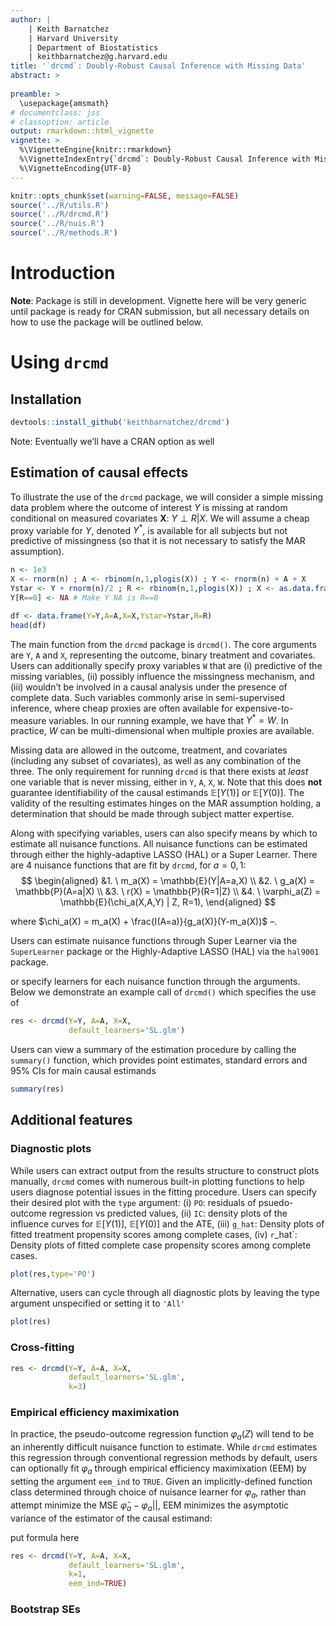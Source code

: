 ```yaml
---
author: |
    | Keith Barnatchez
    | Harvard University
    | Department of Biostatistics
    | keithbarnatchez@g.harvard.edu
title: '`drcmd`: Doubly-Robust Causal Inference with Missing Data'
abstract: >
  
preamble: >
  \usepackage{amsmath}
# documentclass: jss
# classoption: article
output: rmarkdown::html_vignette
vignette: >
  %\VignetteEngine{knitr::rmarkdown}
  %\VignetteIndexEntry{`drcmd`: Doubly-Robust Causal Inference with Missing Data}
  %\VignetteEncoding{UTF-8}
---
```


<script type="text/x-mathjax-config">
  MathJax.Hub.Config({ TeX: { equationNumbers: {autoNumber: "AMS"} } });
</script>

```r
knitr::opts_chunk$set(warning=FALSE, message=FALSE)
source('../R/utils.R')
source('../R/drcmd.R')
source('../R/nuis.R')
source('../R/methods.R')
```

# Introduction \label{intro}

**Note**: Package is still in development. Vignette here will be very generic until package is ready for CRAN submission, but all necessary details on how to use the package will be outlined below.

# Using `drcmd` \label{using}

## Installation


```r
devtools::install_github('keithbarnatchez/drcmd')
```

Note: Eventually we'll have a CRAN option as well

## Estimation of causal effects

To illustrate the use of the `drcmd` package, we will consider a simple missing data problem where the outcome of interest $Y$ is missing at random conditional on measured covariates $\mathbf X$: $Y \perp R | X$.
We will assume a cheap proxy variable for $Y$, denoted $Y^*$, is available for all subjects but not predictive of missingness (so that it is not necessary to satisfy the MAR assumption).

```r
n <- 1e3
X <- rnorm(n) ; A <- rbinom(n,1,plogis(X)) ; Y <- rnorm(n) + A + X
Ystar <- Y + rnorm(n)/2 ; R <- rbinom(n,1,plogis(X)) ; X <- as.data.frame(X)
Y[R==0] <- NA # Make Y NA is R==0

df <- data.frame(Y=Y,A=A,X=X,Ystar=Ystar,R=R)
head(df)
```

The main function from the `drcmd` package is `drcmd()`. The core arguments are `Y`, `A` and `X`, representing the outcome, binary treatment and covariates. Users can additionally specify proxy variables `W` that are (i) predictive of the missing variables, (ii) possibly influence the missingness mechanism, and (iii) wouldn't be involved in a causal analysis under the presence of complete data. Such variables commonly arise in semi-supervised inference, where cheap proxies are often available for expensive-to-measure variables. In our running example, we have that $Y^*=W$. In practice, $W$ can be multi-dimensional when multiple proxies are available.

Missing data are allowed in the outcome, treatment, and covariates (including any subset of covariates), as well as any combination of the three. The only requirement for running `drcmd` is that there exists at *least* one variable that is never missing, either in `Y`, `A`, `X`, `W`. Note that this does **not** guarantee identifiability of the causal estimands $\mathbb{E}[Y(1)]$ or $\mathbb{E}[Y(0)]$. The validity of the resulting estimates hinges on the MAR assumption holding, a determination that should be made through subject matter expertise.

Along with specifying variables, users can also specify means by which to estimate all nuisance functions. All nuisance functions can be estimated through either the highly-adaptive LASSO (HAL) or a Super Learner. There are 4 nuisance functions that are fit by `drcmd`, for $a = 0,1$:
$$
\begin{aligned}
&1. \  m_a(X) = \mathbb{E}(Y|A=a,X) \\
&2. \ g_a(X) = \mathbb{P}(A=a|X) \\
&3. \ r(X)  = \mathbb{P}(R=1|Z) \\
&4. \ \varphi_a(Z) = \mathbb{E}(\chi_a(X,A,Y) | Z, R=1),
\end{aligned}
$$

where $\chi_a(X) = m_a(X) + \frac{I(A=a)}{g_a(X)}(Y-m_a(X))$ --.

Users can estimate nuisance functions through Super Learner via the `SuperLearner` package or the Highly-Adaptive LASSO (HAL) via the `hal9001` package. 

or specify learners for each nuisance function through the arguments. Below we demonstrate an example call of `drcmd()` which specifies the use of 

```r
res <- drcmd(Y=Y, A=A, X=X,
             default_learners='SL.glm')
```


Users can view a summary of the estimation procedure by calling the `summary()` function, which provides point estimates, standard errors and 95\% CIs for main causal estimands

```r
summary(res)
```

## Additional features

### Diagnostic plots

While users can extract output from the results structure to construct plots manually, `drcmd` comes with numerous built-in plotting functions to help users diagnose potential issues in the fitting procedure.
Users can specify their desired plot with the `type` argument: (i) `PO`: residuals of psuedo-outcome regression vs predicted values, (ii) `IC`: density plots of the influence curves for $\mathbb{E}[Y(1)]$, $\mathbb{E}[Y(0)]$ and the ATE, (iii) `g_hat`: Density plots of fitted treatment propensity scores among complete cases, (iv) `r`_hat`: Density plots of fitted complete case propensity scores among complete cases.

```r
plot(res,type='PO')
```

Alternative, users can cycle through all diagnostic plots by leaving the type argument unspecified or setting it to `'All'`

```r
plot(res)
```

### Cross-fitting

```r
res <- drcmd(Y=Y, A=A, X=X,
             default_learners='SL.glm',
             k=3)
```



### Empirical efficiency maximixation

In practice, the pseudo-outcome regression function $\varphi_a(Z)$ will tend to be an inherently difficult nuisance function to estimate. While `drcmd` estimates this regression through conventional regression methods by default, users can optionally fit $\varphi_a$ through empirical efficiency maximixation (EEM) by setting the argument `eem_ind` to `TRUE`. Given an implicitly-defined function class determined through choice of nuisance learner for $\varphi_a$, rather than attempt minimize the  MSE $\hat \varphi_a - \varphi_a||$, EEM minimizes the asymptotic variance of the estimator of the causal estimand:

put formula here

```r
res <- drcmd(Y=Y, A=A, X=X,
             default_learners='SL.glm',
             k=1,
             eem_ind=TRUE)
```

### Bootstrap SEs



